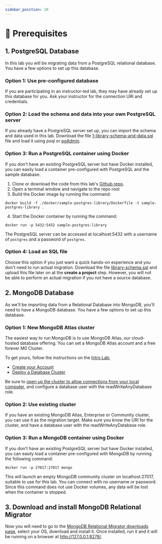 ```yaml
---
sidebar_position: 20
---
```



# 👐 Prerequisites 

## 1. PostgreSQL Database

In this lab you will be migrating data from a PostgreSQL relational database. You have a few options to set up this database.

### Option 1: Use pre-configured database

If you are participating in an instructor-led lab, they may have already set up this database for you. Ask your instructor for the 
connection URI and credentials.

### Option 2: Load the schema and data into your own PostgreSQL server

If you already have a PostgreSQL server set up, you can import the schema and data used in this lab. Download the file 
[1-library-schema-and-data.sql](https://github.com/mongodb-developer/relational-migrator-lab/blob/main/docker/sample-postgres-library/init/1-library-schema-and-data.sql)
file and load it using psql or [pgAdmin](https://www.pgadmin.org/download/).

### Option 3: Run a PostgreSQL container using Docker

If you don't have an existing PostgreSQL server but have Docker installed, you can easily load a container pre-configured with 
PostgreSQL and the sample database:

1. Clone or download the code from this lab's [Github repo](https://github.com/mongodb-developer/relational-migrator-lab).
2. Open a terminal window and navigate to the repo root
3. Build the Docker image by running the command: 
```
docker build -f ./docker/sample-postgres-library/Dockerfile -t sample-postgres-library .
```
4. Start the Docker container by running the command:
```
docker run -p 5432:5432 sample-postgres-library
```
The PostgreSQL server can be accessed at localhost:5432 with a username of `postgres` and a password of `postgres`.

### Option 4: Load an SQL file
Choose this option if you just want a quick hands-on experience and you don't need to run actual migration.
Download the file [library-schema.sql](https://github.com/mongodb-developer/relational-migrator-lab/blob/main/resource/library-schema.sql)
and upload this file later on at the **create a project** step. However, you will not be able to perform an actual migration if you not have a source database. 

## 2. MongoDB Database

As we'll be importing data from a Relational Database into MongoDB, you'll need to have a MongoDB database. You have a 
few options to set up this database.

### Option 1: New MongoDB Atlas cluster

The easiest way to run MongoDB is to use MongoDB Atlas, our cloud-hosted database offering.
You can set a MongoDB Atlas account and a free forever M0 Cluster.

To get yours, follow the instructions on the [Intro Lab:](https://mongodb-developer.github.io/intro-lab/docs/mongodb-atlas/what-is-mongodb)
- [Create your Account](https://mongodb-developer.github.io/intro-lab/docs/mongodb-atlas/create-account)
- [Deploy a Database Cluster](https://mongodb-developer.github.io/intro-lab/docs/mongodb-atlas/create-cluster)

Be sure to [open up the cluster to allow connections from your local computer](https://www.mongodb.com/docs/guides/atlas/network-connections/#overview), and configure a database user with the readWriteAnyDatabase role. 

### Option 2: Use existing cluster

If you have an existing MongoDB Atlas, Enterprise or Community cluster, you can use it as the migration target. Make sure you
know the URI for the cluster, and have a database user with the readWriteAnyDatabase role. 

### Option 3: Run a MongoDB container using Docker


If you don't have an existing PostgreSQL server but have Docker installed, you can easily load a container pre-configured with 
MongoDB by running the following command:

```
docker run -p 27017:27017 mongo
```

This will launch an empty MongoDB community cluster on localhost:27017, suitable to use for this lab. 
You can connect with no username or password. Since this command does not use Docker volumes, any data will be lost when the container is stopped.
## 3. Download and install MongoDB Relational Migrator


Now you will need to go to the [MongoDB Relational Migrator downloads page](https://www.mongodb.com/try/download/relational-migrator), select your OS, download and install it. Once installed, 
run it and it will be running on a browser at http://127.0.0.1:8278/.